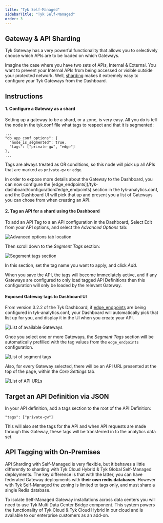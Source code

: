 ```yaml
---
title: "Tyk Self-Managed"
sidebarTitle: "Tyk Self-Managed"
order: 3
---
```


## Gateway & API Sharding
Tyk Gateway has a very powerful functionality that allows you to selectively choose which APIs are to be loaded on which Gateways.

Imagine the case where you have two sets of APIs, Internal & External.  You want to prevent your Internal APIs from being accessed or visible outside your protected network.  Well, [sharding](/advanced-configuration/manage-multiple-environments#api-sharding) makes it extremely easy to configure your Tyk Gateways from the Dashboard.

## Instructions

#### 1. Configure a Gateway as a shard

Setting up a gateway to be a shard, or a zone, is very easy. All you do is tell the node in the tyk.conf file what tags to respect and that it is segmented:

```{.copyWrapper}
...
"db_app_conf_options": {
  "node_is_segmented": true,
  "tags": ["private-gw", "edge"]
},
...
```

Tags are always treated as OR conditions, so this node will pick up all APIs that are marked as `private-gw` or `edge`.



<Note>
In order to expose more details about the Gateway to the Dashboard, you can now configure the [edge_endpoints](/tyk-dashboard/configuration#edge_endpoints) section in the tyk-analytics.conf, and the Dashboard UI will pick that up and present you a list of Gateways you can chose from when creating an API.
</Note>


#### 2. Tag an API for a shard using the Dashboard

To add an API Tag to a an API configuration in the Dashboard, Select Edit from your API options, and select the *Advanced Options* tab:

<img src="/img/2.10/advanced_options_designer.png" alt="Advanced options tab location" />

Then scroll down to the *Segment Tags* section:

<img src="/img/2.10/segment_tags.png" alt="Segement tags section" />

In this section, set the tag name you want to apply, and click *Add*.

When you save the API, the tags will become immediately active, and if any Gateways are configured to only load tagged API Definitions then this configuration will only be loaded by the relevant Gateway.

#### Exposed Gateway tags to Dashboard UI

From version 3.2.2 of the Tyk Dashboard, if [edge_endpoints](/tyk-dashboard/configuration#edge_endpoints) are being configured in tyk-analytics.conf, your Dashboard will automatically pick that list up for you, and display it in the UI when you create your API.

<img src="/img/dashboard/system-management/list-gateways.png" alt="List of available Gateways" />

Once you select one or more Gateways, the *Segment Tags* section will be automatically prefilled with the tag values from the `edge_endpoints` configuration.

<img src="/img/dashboard/system-management/list-segment-tags.png" alt="List of segment tags" />

Also, for every Gateway selected, there will be an API URL presented at the top of the page, within the *Core Settings* tab.

<img src="/img/dashboard/system-management/list-api-urls.png" alt="List of API URLs" />

## Target an API Definition via JSON

In your API definition, add a tags section to the root of the API Definition:

```{.copyWrapper}
"tags": ["private-gw"]
```

This will also set the tags for the API and when API requests are made through this Gateway, these tags will be transferred in to the analytics data set.

## API Tagging with On-Premises

API Sharding with Self-Managed is very flexible, but it behaves a little differently to sharding with Tyk Cloud Hybrid & Tyk Global Self-Managed deployments. The key difference is that with the latter, you can have federated Gateway deployments with **their own redis databases**.  However with Tyk Self-Managed the zoning is limited to tags only, and must share a single Redis database.

To isolate Self-Managed Gateway installations across data centers you will need to use Tyk Multi Data Center Bridge component. This system powers the functionality of Tyk Cloud & Tyk Cloud Hybrid in our cloud and is available to our enterprise customers as an add-on.
